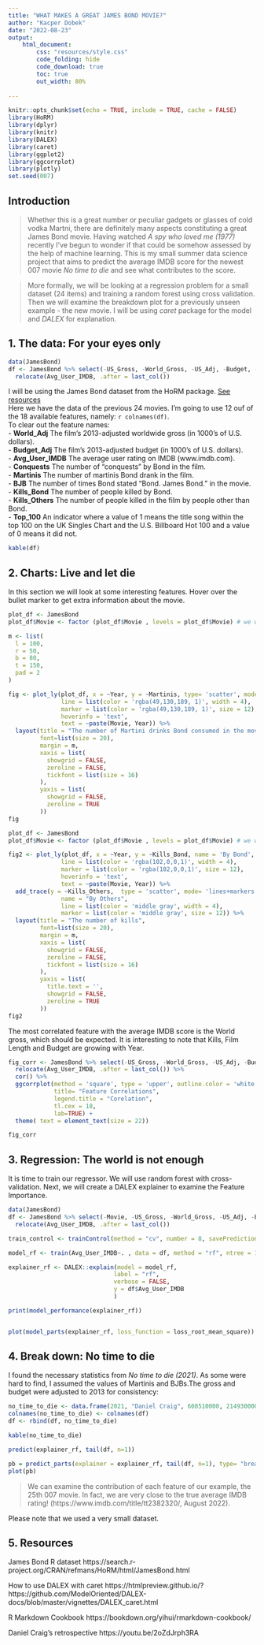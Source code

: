 ```yaml
---
title: "WHAT MAKES A GREAT JAMES BOND MOVIE?"
author: "Kacper Dobek"
date: "2022-08-23"
output: 
    html_document:
        css: "resources/style.css"
        code_folding: hide
        code_download: true
        toc: true
        out_width: 80%
        
---
```


```r
knitr::opts_chunk$set(echo = TRUE, include = TRUE, cache = FALSE)
library(HoRM)
library(dplyr)
library(knitr)
library(DALEX)
library(caret)
library(ggplot2)
library(ggcorrplot)
library(plotly)
set.seed(007)
```

## Introduction

> Whether this is a great number or peculiar gadgets or glasses of cold vodka Martni, there are definitely many aspects constituting a great James Bond movie. Having watched *A spy who loved me (1977)* recently I've begun to wonder if that could be somehow assessed by the help of machine learning. This is my small summer data science project that aims to predict the average IMDB score for the newest 007 movie *No time to die* and see what contributes to the score.

> More formally, we will be looking at a regression problem for a small dataset (24 items) and training a random forest using cross validation. Then we will examine the breakdown plot for a previously unseen example - the new movie. I will be using *caret* package for the model and *DALEX* for explanation.

## 1. The data: For your eyes only

```r
data(JamesBond)
df <- JamesBond %>% select(-US_Gross, -World_Gross, -US_Adj, -Budget, -Avg_User_Rtn_Tom) %>%
  relocate(Avg_User_IMDB, .after = last_col())
```

I will be using the James Bond dataset from the HoRM package. [See resources](#Resources)\
Here we have the data of the previous 24 movies. I'm going to use 12 ouf of the 18 available features, namely: `r colnames(df)`.\
To clear out the feature names:\
- **World_Adj** The film's 2013-adjusted worldwide gross (in 1000's of U.S. dollars).\
- **Budget_Adj** The film's 2013-adjusted budget (in 1000's of U.S. dollars).\
- **Avg_User_IMDB** The average user rating on IMDB (www.imdb.com).\
- **Conquests** The number of "conquests" by Bond in the film.\
- **Martinis** The number of martinis Bond drank in the film.\
- **BJB** The number of times Bond stated "Bond. James Bond." in the movie.\
- **Kills_Bond** The number of people killed by Bond.\
- **Kills_Others** The number of people killed in the film by people other than Bond.\
- **Top_100** An indicator where a value of 1 means the title song within the top 100 on the UK Singles Chart and the U.S. Billboard Hot 100 and a value of 0 means it did not.\



```r
kable(df)
```

## 2. Charts: Live and let die

In this section we will look at some interesting features. Hover over the bullet marker to get extra information about the movie.

```r
plot_df <- JamesBond
plot_df$Movie <- factor (plot_df$Movie , levels = plot_df$Movie) # we want to preserve the dataframe's chronological movie ordering

m <- list(
  l = 100,
  r = 50,
  b = 80,
  t = 150,
  pad = 2
)

fig <- plot_ly(plot_df, x = ~Year, y = ~Martinis, type= 'scatter', mode= 'lines+markers',
               line = list(color = 'rgba(49,130,189, 1)', width = 4),
               marker = list(color = 'rgba(49,130,189, 1)', size = 12),
               hoverinfo = 'text',
               text = ~paste(Movie, Year)) %>%
  layout(title = "The number of Martini drinks Bond consumed in the movie",
         font=list(size = 20),
         margin = m,
         xaxis = list(
           showgrid = FALSE,
           zeroline = FALSE,
           tickfont = list(size = 16)
         ),
         yaxis = list(
           showgrid = FALSE,
           zeroline = TRUE 
         ))
fig
```


```r

plot_df <- JamesBond
plot_df$Movie <- factor (plot_df$Movie , levels = plot_df$Movie) # we want to preserve the dataframe's chronological movie ordering

fig2 <- plot_ly(plot_df, x = ~Year, y = ~Kills_Bond, name = 'By Bond', type= 'scatter', mode= 'lines+markers',
               line = list(color = 'rgba(102,0,0,1)', width = 4),
               marker = list(color = 'rgba(102,0,0,1)', size = 12),
               hoverinfo = 'text',
               text = ~paste(Movie, Year)) %>%
  add_trace(y = ~Kills_Others,  type = 'scatter', mode= 'lines+markers',
               name = "By Others",
               line = list(color = 'middle gray', width = 4),
               marker = list(color = 'middle gray', size = 12)) %>%
  layout(title = "The number of kills",
         font=list(size = 20),
         margin = m,
         xaxis = list(
           showgrid = FALSE,
           zeroline = FALSE,
           tickfont = list(size = 16)
         ),
         yaxis = list(
           title.text = '',
           showgrid = FALSE,
           zeroline = TRUE
         ))
fig2
```
The most correlated feature with the average IMDB score is the World gross, which should be expected. It is interesting to note that Kills, Film Length and Budget are growing with Year.

```r

fig_corr <- JamesBond %>% select(-US_Gross, -World_Gross, -US_Adj, -Budget, -Avg_User_Rtn_Tom, -Movie, -Bond) %>%
  relocate(Avg_User_IMDB, .after = last_col()) %>%
  cor() %>% 
  ggcorrplot(method = 'square', type = 'upper', outline.color = 'white', lab_size = 8,
             title= "Feature Correlations",
             legend.title = "Corelation",
             tl.cex = 18,
             lab=TRUE) +
  theme( text = element_text(size = 22))

fig_corr
```

## 3. Regression: The world is not enough

It is time to train our regressor. We will use random forest with cross-validation. Next, we will create a DALEX explainer to examine the Feature Importance.

```r

data(JamesBond)
df <- JamesBond %>% select(-Movie, -US_Gross, -World_Gross, -US_Adj, -Budget, -Avg_User_Rtn_Tom) %>%
  relocate(Avg_User_IMDB, .after = last_col())

train_control <- trainControl(method = "cv", number = 8, savePredictions = "all")

model_rf <- train(Avg_User_IMDB~. , data = df, method = "rf", ntree = 100, trControl = train_control)

explainer_rf <- DALEX::explain(model = model_rf,
                              label = "rf",
                              verbose = FALSE,
                              y = df$Avg_User_IMDB
                              )

print(model_performance(explainer_rf))


plot(model_parts(explainer_rf, loss_function = loss_root_mean_square)) + theme(text = element_text(size = 20))
```

## 4. Break down: No time to die 

I found the necessary statistics from *No time to die (2021)*. As some were hard to find, I assumed the values of Martinis and BJBs.The gross and budget were adjusted to 2013 for consistency:

```r
no_time_to_die <- data.frame(2021, "Daniel Craig", 608510000, 214930000, 163, 0, 1, 1, 66, 109, 1, 0)
colnames(no_time_to_die) <- colnames(df)
df <- rbind(df, no_time_to_die)

kable(no_time_to_die)

predict(explainer_rf, tail(df, n=1))

pb = predict_parts(explainer = explainer_rf, tail(df, n=1), type= "break_down")
plot(pb)
```

> We can examine the contribution of each feature of our example, the 25th 007 movie. In fact, we are very close to the true average IMDB rating! (https://www.imdb.com/title/tt2382320/, August 2022). 

Please note that we used a very small dataset.

## 5. Resources

James Bond R dataset https://search.r-project.org/CRAN/refmans/HoRM/html/JamesBond.html

How to use DALEX with caret https://htmlpreview.github.io/?https://github.com/ModelOriented/DALEX-docs/blob/master/vignettes/DALEX_caret.html

R Markdown Cookbook https://bookdown.org/yihui/rmarkdown-cookbook/

Daniel Craig's retrospective https://youtu.be/2oZdJrph3RA

